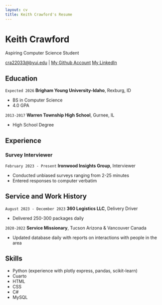 ```yaml
---
layout: cv
title: Keith Crawford's Resume
---
```

# Keith Crawford
Aspiring Computer Science Student

<div id="webaddress">
<a href="cra22033@byui.edu">cra22033@byui.edu</a>
| <a href="https://github.com/crawfordk99">My Github Account</a>
  <a href="https://www.linkedin.com/in/kcjr3">My LinkedIn</a>
</div>

<!-- https://www.monique.tech/the-art-of-markdown -->


## Education

`Expected 2026`
__Brigham Young University-Idaho__, Rexburg, ID

- BS in Computer Science 
- 4.0 GPA

`2013-2017`
__Warren Township High School__, Gurnee, IL

- High School Degree


## Experience

### Survey Interviewer

`February 2023 - Present`
__Ironwood Insights Group__, Interviewer

- Conducted unbiased surveys ranging from 2-25 minutes
- Entered responses to computer verbatim

## Service and Work History

`August 2023 - December 2023`
__360 Logistics LLC__, Delivery Driver

- Delivered 250-300 packages daily

`2020-2022`
__Service Missionary__, Tucson Arizona & Vancouver Canada

- Updated database daily with reports on interactions with people in the area

## Skills

- Python (experience with plotly express, pandas, scikit-learn)
- Cuarto
- HTML
- CSS
- C#
- MySQL